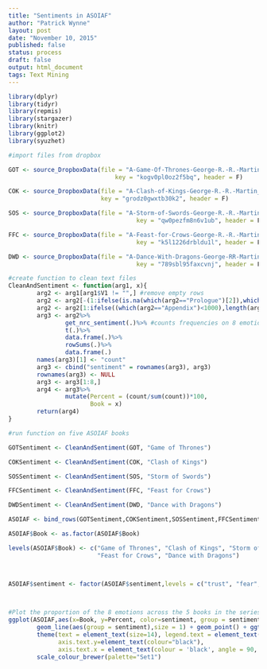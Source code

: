 ```yaml
---
title: "Sentiments in ASOIAF"
author: "Patrick Wynne"
layout: post
date: "November 10, 2015"
published: false
status: process
draft: false
output: html_document
tags: Text Mining
---
```




```r

library(dplyr)
library(tidyr)
library(repmis)
library(stargazer)
library(knitr)
library(ggplot2)
library(syuzhet)

#import files from dropbox

GOT <- source_DropboxData(file = "A-Game-Of-Thrones-George-R.-R.-Martin.csv", 
                              key = "kogv0pl0oz2f5bq", header = F)

COK <- source_DropboxData(file = "A-Clash-of-Kings-George-R.-R.-Martin_1.csv", 
                          key = "grodz0gwxtb30k2", header = F)

SOS <- source_DropboxData(file = "A-Storm-of-Swords-George-R.-R.-Martin_1.csv", 
                                    key = "qw0pezfm8n6v1ub", header = F)

FFC <- source_DropboxData(file = "A-Feast-for-Crows-George-R.-R.-Martin_1.csv", 
                                    key = "k5l1226drbldu1l", header = F)

DWD <- source_DropboxData(file = "A-Dance-With-Dragons-George-RR-Martin_1.csv", 
                                    key = "789sbl95faxcvnj", header = F)

#create function to clean text files
CleanAndSentiment <- function(arg1, x){
        arg2 <- arg1[arg1$V1 != "",] #remove empty rows
        arg2 <- arg2[-(1:ifelse(is.na(which(arg2=="Prologue")[2]),which(arg2=="Prologue"),which(arg2=="Prologue")[2]))] #start file at prologue
        arg2 <- arg2[1:ifelse((which(arg2=="Appendix")<1000),length(arg2),which(arg2=="Appendix"))] #end file at Appendix
        arg3 <- arg2%>%
                get_nrc_sentiment(.)%>% #counts frequencies on 8 emotions
                t(.)%>%
                data.frame(.)%>%
                rowSums(.)%>%
                data.frame(.)
        names(arg3)[1] <- "count"
        arg3 <- cbind("sentiment" = rownames(arg3), arg3)
        rownames(arg3) <- NULL
        arg3 <- arg3[1:8,]
        arg4 <- arg3%>%
                mutate(Percent = (count/sum(count))*100,
                       Book = x)
        return(arg4)
}

#run function on five ASOIAF books

GOTSentiment <- CleanAndSentiment(GOT, "Game of Thrones")

COKSentiment <- CleanAndSentiment(COK, "Clash of Kings")

SOSSentiment <- CleanAndSentiment(SOS, "Storm of Swords")

FFCSentiment <- CleanAndSentiment(FFC, "Feast for Crows")

DWDSentiment <- CleanAndSentiment(DWD, "Dance with Dragons")

ASOIAF <- bind_rows(GOTSentiment,COKSentiment,SOSSentiment,FFCSentiment,DWDSentiment)

ASOIAF$Book <- as.factor(ASOIAF$Book)

levels(ASOIAF$Book) <- c("Game of Thrones", "Clash of Kings", "Storm of Swords", 
                         "Feast for Crows", "Dance with Dragons")



ASOIAF$sentiment <- factor(ASOIAF$sentiment,levels = c("trust", "fear", "anticipation", "sadness", "disgust", 
                                                                       "joy", "anger", "surprise", "negative", "positive"))


#Plot the proportion of the 8 emotions across the 5 books in the series thus far
ggplot(ASOIAF,aes(x=Book, y=Percent, color=sentiment, group = sentiment)) + 
        geom_line(aes(group = sentiment),size = 1) + geom_point() + ggtitle("Sentiments in ASOIAF") + 
        theme(text = element_text(size=14), legend.text = element_text(size = 14),
              axis.text.y=element_text(colour="black"), 
              axis.text.x = element_text(colour = 'black', angle = 90, size = 13, hjust = 0.5, vjust = 0.5)) +
        scale_colour_brewer(palette="Set1")

```

